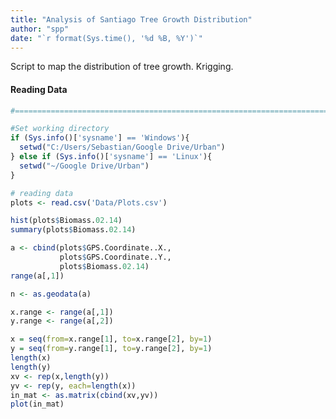 ---
title: "Analysis of Santiago Tree Growth Distribution"
author: "spp"
date: "`r format(Sys.time(), '%d %B, %Y')`"
---

Script to map the distribution of tree growth. Krigging.

#### Reading Data
```{r Reading data and , eval=TRUE, message=FALSE}

#======================================================================================

#Set working directory
if (Sys.info()['sysname'] == 'Windows'){
  setwd("C:/Users/Sebastian/Google Drive/Urban")
} else if (Sys.info()['sysname'] == 'Linux'){
  setwd("~/Google Drive/Urban")
}

# reading data
plots <- read.csv('Data/Plots.csv')

hist(plots$Biomass.02.14)
summary(plots$Biomass.02.14)

a <- cbind(plots$GPS.Coordinate..X.,
           plots$GPS.Coordinate..Y.,
           plots$Biomass.02.14)
range(a[,1])

n <- as.geodata(a)

x.range <- range(a[,1])
y.range <- range(a[,2])

x = seq(from=x.range[1], to=x.range[2], by=1)
y = seq(from=y.range[1], to=y.range[2], by=1)
length(x)
length(y)
xv <- rep(x,length(y))
yv <- rep(y, each=length(x))
in_mat <- as.matrix(cbind(xv,yv))
plot(in_mat)



```
